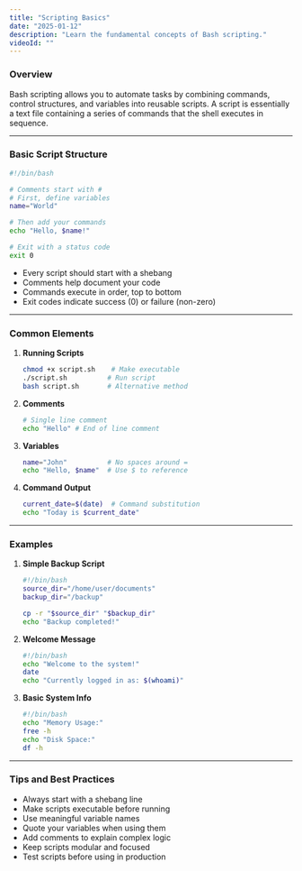 ```yaml
---
title: "Scripting Basics"
date: "2025-01-12"
description: "Learn the fundamental concepts of Bash scripting."
videoId: ""
---
```


### Overview

Bash scripting allows you to automate tasks by combining commands, control structures, and variables into reusable scripts. A script is essentially a text file containing a series of commands that the shell executes in sequence.

---

### Basic Script Structure

```bash
#!/bin/bash

# Comments start with #
# First, define variables
name="World"

# Then add your commands
echo "Hello, $name!"

# Exit with a status code
exit 0
```

- Every script should start with a shebang
- Comments help document your code
- Commands execute in order, top to bottom
- Exit codes indicate success (0) or failure (non-zero)

---

### Common Elements

1. **Running Scripts**  
   ```bash
   chmod +x script.sh    # Make executable
   ./script.sh          # Run script
   bash script.sh       # Alternative method
   ```

2. **Comments**  
   ```bash
   # Single line comment
   echo "Hello" # End of line comment
   ```

3. **Variables**  
   ```bash
   name="John"          # No spaces around =
   echo "Hello, $name"  # Use $ to reference
   ```

4. **Command Output**  
   ```bash
   current_date=$(date)  # Command substitution
   echo "Today is $current_date"
   ```

---

### Examples

1. **Simple Backup Script**  
   ```bash
   #!/bin/bash
   source_dir="/home/user/documents"
   backup_dir="/backup"
   
   cp -r "$source_dir" "$backup_dir"
   echo "Backup completed!"
   ```

2. **Welcome Message**  
   ```bash
   #!/bin/bash
   echo "Welcome to the system!"
   date
   echo "Currently logged in as: $(whoami)"
   ```

3. **Basic System Info**  
   ```bash
   #!/bin/bash
   echo "Memory Usage:"
   free -h
   echo "Disk Space:"
   df -h
   ```

---

### Tips and Best Practices

- Always start with a shebang line
- Make scripts executable before running
- Use meaningful variable names
- Quote your variables when using them
- Add comments to explain complex logic
- Keep scripts modular and focused
- Test scripts before using in production